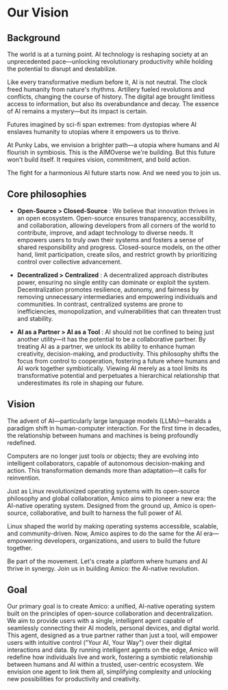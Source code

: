 # Our Vision

## Background
The world is at a turning point. AI technology is reshaping society at an unprecedented pace—unlocking revolutionary productivity while holding the potential to disrupt and destabilize.

Like every transformative medium before it, AI is not neutral. The clock freed humanity from nature's rhythms. Artillery fueled revolutions and conflicts, changing the course of history. The digital age brought limitless access to information, but also its overabundance and decay. The essence of AI remains a mystery—but its impact is certain.

Futures imagined by sci-fi span extremes: from dystopias where AI enslaves humanity to utopias where it empowers us to thrive.

At Punky Labs, we envision a brighter path—a utopia where humans and AI flourish in symbiosis. This is the AIMOverse we're building. But this future won't build itself. It requires vision, commitment, and bold action.

The fight for a harmonious AI future starts now. And we need you to join us.

## Core philosophies

- **Open-Source > Closed-Source** : We believe that innovation thrives in an open ecosystem. Open-source ensures transparency, accessibility, and collaboration, allowing developers from all corners of the world to contribute, improve, and adapt technology to diverse needs. It empowers users to truly own their systems and fosters a sense of shared responsibility and progress. Closed-source models, on the other hand, limit participation, create silos, and restrict growth by prioritizing control over collective advancement.

- **Decentralized > Centralized** : A decentralized approach distributes power, ensuring no single entity can dominate or exploit the system. Decentralization promotes resilience, autonomy, and fairness by removing unnecessary intermediaries and empowering individuals and communities. In contrast, centralized systems are prone to inefficiencies, monopolization, and vulnerabilities that can threaten trust and stability.

- **AI as a Partner > AI as a Tool** : AI should not be confined to being just another utility—it has the potential to be a collaborative partner. By treating AI as a partner, we unlock its ability to enhance human creativity, decision-making, and productivity. This philosophy shifts the focus from control to cooperation, fostering a future where humans and AI work together symbiotically. Viewing AI merely as a tool limits its transformative potential and perpetuates a hierarchical relationship that underestimates its role in shaping our future.
 
## Vision

The advent of AI—particularly large language models (LLMs)—heralds a paradigm shift in human-computer interaction. For the first time in decades, the relationship between humans and machines is being profoundly redefined.

Computers are no longer just tools or objects; they are evolving into intelligent collaborators, capable of autonomous decision-making and action. This transformation demands more than adaptation—it calls for reinvention.

Just as Linux revolutionized operating systems with its open-source philosophy and global collaboration, Amico aims to pioneer a new era: the AI-native operating system. Designed from the ground up, Amico is open-source, collaborative, and built to harness the full power of AI.

Linux shaped the world by making operating systems accessible, scalable, and community-driven. Now, Amico aspires to do the same for the AI era—empowering developers, organizations, and users to build the future together.

Be part of the movement. Let's create a platform where humans and AI thrive in synergy. Join us in building Amico: the AI-native revolution.

## Goal

Our primary goal is to create Amico: a unified, AI-native operating system built on the principles of open-source collaboration and decentralization. We aim to provide users with a single, intelligent agent capable of seamlessly connecting their AI models, personal devices, and digital world. This agent, designed as a true partner rather than just a tool, will empower users with intuitive control ("Your AI, Your Way") over their digital interactions and data. By running intelligent agents on the edge, Amico will redefine how individuals live and work, fostering a symbiotic relationship between humans and AI within a trusted, user-centric ecosystem. We envision one agent to link them all, simplifying complexity and unlocking new possibilities for productivity and creativity.